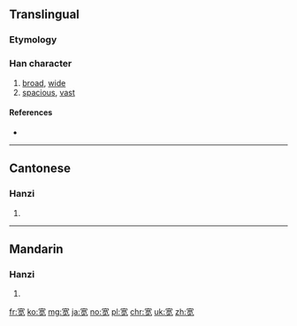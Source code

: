 {{also|寬}}
==Translingual==

===Etymology===
{{Han simp|寬|f=萈|t=艹见}}

===Han character===
{{Han char|rn=40|rad=宀|as=07|sn=10|four=|canj=十廿月山 (JTBU), X十廿月山 (XJTBU)|ids=⿳[[宀]][[艹]][[见]]}}

# [[broad]], [[wide]]
# [[spacious]], [[vast]]

====References====
* {{Han ref|kx=0287.101|hdz=20930.080|uh=5BBD|ud=23485}}

----

==Cantonese==

===Hanzi===
{{yue-hanzi|jyut=fun1|y=fun1|tra=寬}}

# {{defn|lang=yue|sort=宀07}}

----

==Mandarin==

===Hanzi===
{{cmn-hanzi|tra=寬|pin=[[kuān]] ([[kuan1]])|wg=k'uan<sup>1</sup>}}

# {{defn|lang=cmn|sort=宀07}}

[[fr:宽]]
[[ko:宽]]
[[mg:宽]]
[[ja:宽]]
[[no:宽]]
[[pl:宽]]
[[chr:宽]]
[[uk:宽]]
[[zh:宽]]